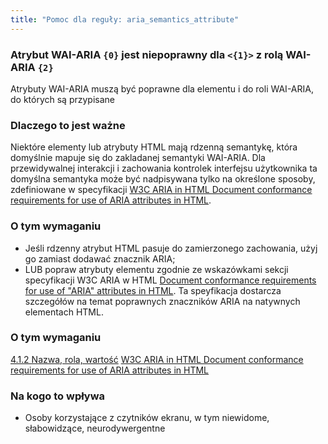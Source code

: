```yaml
---
title: "Pomoc dla reguły: aria_semantics_attribute"
---
```


<div className="toolHelp">
<Row>
<Column colLg={16} colMd={8} colSm={4} className="toolHead">

### Atrybut WAI-ARIA `{0}` jest niepoprawny dla `<{1}>` z rolą WAI-ARIA `{2}` 

<div id="locLevel"></div>

Atrybuty WAI-ARIA muszą być poprawne dla elementu i do roli WAI-ARIA, do których są przypisane

</Column>
</Row>
<Row>
<Column colLg={11} colMd={5} colSm={4} className="toolMain">

### Dlaczego to jest ważne

Niektóre elementy lub atrybuty HTML mają rdzenną semantykę, która domyślnie mapuje się do zakladanej semantyki WAI-ARIA. Dla przewidywalnej interakcji i zachowania kontrolek interfejsu użytkownika ta domyślna semantyka może być nadpisywana tylko na określone sposoby, zdefiniowane w specyfikacji [W3C ARIA in HTML Document conformance requirements for use of ARIA attributes in HTML](https://www.w3.org/TR/html-aria/#docconformance).

<div id="locSnippet"></div>

### O tym wymaganiu

* Jeśli rdzenny atrybut HTML pasuje do zamierzonego zachowania, użyj go zamiast dodawać znacznik ARIA;
* LUB popraw atrybuty elementu zgodnie ze wskazówkami sekcji specyfikacji W3C ARIA w HTML [Document conformance requirements for use of "ARIA" attributes in HTML](https://www.w3.org/TR/html-aria/#docconformance). Ta speyfikacja dostarcza szczegółów na temat poprawnych znaczników ARIA na natywnych elementach HTML.

</Column>
<Column colLg={5} colMd={3} colSm={4} className="toolLeft">

### O tym wymaganiu

[4.1.2 Nazwa, rola, wartość](https://www.ibm.com/able/requirements/requirements/#4_1_2)
[W3C ARIA in HTML Document conformance requirements for use of ARIA attributes in HTML](https://www.w3.org/TR/html-aria/#docconformance)

### Na kogo to wpływa

* Osoby korzystające z czytników ekranu, w tym niewidome, słabowidzące, neurodywergentne

</Column>
</Row>
</div>

